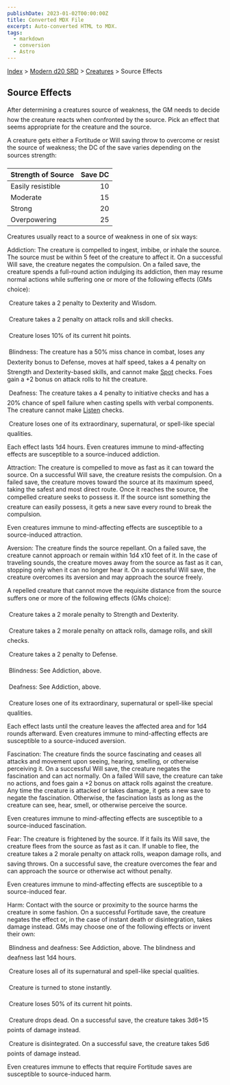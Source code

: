```yaml
---
publishDate: 2023-01-02T00:00:00Z
title: Converted MDX File
excerpt: Auto-converted HTML to MDX.
tags:
  - markdown
  - conversion
  - Astro
---
```


[Index](-index) > [Modern d20 SRD](modern-d20-srd-index) > [Creatures](modern-d20-srd-creatures-index) > Source Effects

## Source Effects

After determining a creatures source of weakness, the GM needs to decide how the creature reacts when confronted by the source. Pick an effect that seems appropriate for the creature and the source.

A creature gets either a Fortitude or Will saving throw to overcome or resist the source of weakness; the DC of the save varies depending on the sources strength:

| Strength of Source | Save DC |
| :----------------- | ------: |
| Easily resistible  |      10 |
| Moderate           |      15 |
| Strong             |      20 |
| Overpowering       |      25 |

Creatures usually react to a source of weakness in one of six ways:

Addiction: The creature is compelled to ingest, imbibe, or inhale the source. The source must be within 5 feet of the creature to affect it. On a successful Will save, the creature negates the compulsion. On a failed save, the creature spends a full-round action indulging its addiction, then may resume normal actions while suffering one or more of the following effects (GMs choice):

 Creature takes a 2 penalty to Dexterity and Wisdom.

 Creature takes a 2 penalty on attack rolls and skill checks.

 Creature loses 10% of its current hit points.

 Blindness: The creature has a 50% miss chance in combat, loses any Dexterity bonus to Defense, moves at half speed, takes a 4 penalty on Strength and Dex­terity-based skills, and cannot make [Spot](modern-d20-srd-skills-spot) checks. Foes gain a +2 bonus on attack rolls to hit the creature.

 Deafness: The creature takes a 4 penalty to initiative checks and has a 20% chance of spell failure when casting spells with verbal components. The creature cannot make [Listen](modern-d20-srd-skills-listen) checks.

 Creature loses one of its extraordinary, supernatural, or spell-like special qualities.

Each effect lasts 1d4 hours. Even creatures immune to mind-affecting effects are susceptible to a source-induced addiction.

Attraction: The creature is compelled to move as fast as it can toward the source. On a successful Will save, the creature resists the compulsion. On a failed save, the creature moves toward the source at its maximum speed, taking the safest and most direct route. Once it reaches the source, the compelled creature seeks to possess it. If the source isnt something the creature can easily possess, it gets a new save every round to break the compulsion.

Even creatures immune to mind-affecting effects are susceptible to a source-induced attraction.

Aversion: The creature finds the source repellant. On a failed save, the creature cannot approach or remain within 1d4 x10 feet of it. In the case of traveling sounds, the creature moves away from the source as fast as it can, stopping only when it can no longer hear it. On a successful Will save, the creature overcomes its aversion and may approach the source freely.

A repelled creature that cannot move the requisite distance from the source suffers one or more of the following effects (GMs choice):

 Creature takes a 2 morale penalty to Strength and Dexterity.

 Creature takes a 2 morale penalty on attack rolls, damage rolls, and skill checks.

 Creature takes a 2 penalty to Defense.

 Blindness: See Addiction, above.

 Deafness: See Addiction, above.

 Creature loses one of its extraordinary, supernatural or spell-like special qualities.

Each effect lasts until the creature leaves the affected area and for 1d4 rounds afterward. Even creatures immune to mind-affecting effects are susceptible to a source-induced aversion.

Fascination: The creature finds the source fascinating and ceases all attacks and movement upon seeing, hearing, smelling, or otherwise perceiving it. On a successful Will save, the creature negates the fascination and can act normally. On a failed Will save, the creature can take no actions, and foes gain a +2 bonus on attack rolls against the creature. Any time the creature is attacked or takes damage, it gets a new save to negate the fascination. Otherwise, the fascination lasts as long as the creature can see, hear, smell, or otherwise perceive the source.

Even creatures immune to mind-affecting effects are susceptible to a source-induced fascination.

Fear: The creature is frightened by the source. If it fails its Will save, the creature flees from the source as fast as it can. If unable to flee, the creature takes a 2 morale penalty on attack rolls, weapon damage rolls, and saving throws. On a successful save, the creature overcomes the fear and can approach the source or otherwise act without penalty.

Even creatures immune to mind-affecting effects are susceptible to a source-induced fear.

Harm: Contact with the source or proximity to the source harms the creature in some fashion. On a successful Fortitude save, the creature negates the effect or, in the case of instant death or disintegration, takes damage instead. GMs may choose one of the following effects or invent their own:

 Blindness and deafness: See Addiction, above. The blindness and deafness last 1d4 hours.

 Creature loses all of its supernatural and spell-like special qualities.

 Creature is turned to stone instantly.

 Creature loses 50% of its current hit points.

 Creature drops dead. On a successful save, the creature takes 3d6+15 points of damage instead.

 Creature is disintegrated. On a successful save, the creature takes 5d6 points of damage instead.

Even creatures immune to effects that require Fortitude saves are susceptible to source-induced harm.
